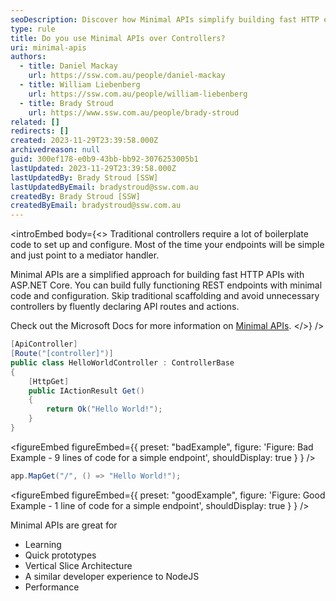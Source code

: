 ```yaml
---
seoDescription: Discover how Minimal APIs simplify building fast HTTP endpoints in ASP.NET Core with minimal setup and boilerplate-free code.
type: rule
title: Do you use Minimal APIs over Controllers?
uri: minimal-apis
authors:
  - title: Daniel Mackay
    url: https://ssw.com.au/people/daniel-mackay
  - title: William Liebenberg
    url: https://ssw.com.au/people/william-liebenberg
  - title: Brady Stroud
    url: https://www.ssw.com.au/people/brady-stroud
related: []
redirects: []
created: 2023-11-29T23:39:58.000Z
archivedreason: null
guid: 300ef178-e0b9-43bb-bb92-3076253005b1
lastUpdated: 2023-11-29T23:39:58.000Z
lastUpdatedBy: Brady Stroud [SSW]
lastUpdatedByEmail: bradystroud@ssw.com.au
createdBy: Brady Stroud [SSW]
createdByEmail: bradystroud@ssw.com.au
---
```


<introEmbed
  body={<>
Traditional controllers require a lot of boilerplate code to set up and configure. Most of the time your endpoints will be simple and just point to a mediator handler.

Minimal APIs are a simplified approach for building fast HTTP APIs with ASP.NET Core. You can build fully functioning REST endpoints with minimal code and configuration. Skip traditional scaffolding and avoid unnecessary controllers by fluently declaring API routes and actions.

Check out the Microsoft Docs for more information on [Minimal APIs](https://learn.microsoft.com/en-us/aspnet/core/fundamentals/minimal-apis?WT.mc_id=DT-MVP-33518).
  </>}
/>
```csharp
[ApiController]
[Route("[controller]")]
public class HelloWorldController : ControllerBase
{
    [HttpGet]
    public IActionResult Get()
    {
        return Ok("Hello World!");
    }
}
```

<figureEmbed figureEmbed={{
  preset: "badExample",
  figure: 'Figure: Bad Example - 9 lines of code for a simple endpoint',
  shouldDisplay: true
} } />


```csharp
app.MapGet("/", () => "Hello World!");
```

<figureEmbed figureEmbed={{
  preset: "goodExample",
  figure: 'Figure: Good Example - 1 line of code for a simple endpoint',
  shouldDisplay: true
} } />


Minimal APIs are great for

* Learning
* Quick prototypes
* Vertical Slice Architecture
* A similar developer experience to NodeJS
* Performance
